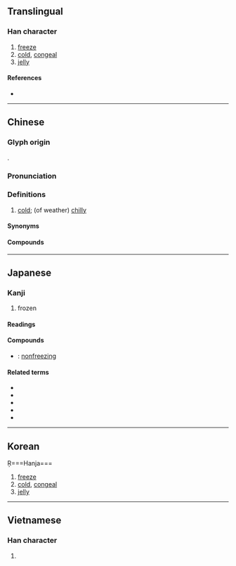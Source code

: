 {{character info/new}}
{{also|冻}}
==Translingual==

===Han character===
{{Han char|rn=15|rad=冫|as=08|sn=10|four=35196|canj=IMDW|ids=⿰[[冫]][[東]]}}

# [[freeze]]
# [[cold]], [[congeal]]
# [[jelly]]

====References====
* {{Han ref|kx=0132.460|dkj=01670|dj=0297.020|hdz=10298.070|uh=51CD|ud=20941|bh=ADE1|bd=44513}}

----

==Chinese==
{{zh-forms|s=冻}}

===Glyph origin===
{{Han etym}}
{{Han compound|冫|東|c1=s|c2=p|ls=psc}}.

===Pronunciation===
{{zh-pron
|m=dòng
|c=dung3
|h=pfs=tung
|md=
|mn=tòng/tàng
|mn_note=tòng - literary; tàng - vernacular
|w=
|mc=y
|oc=y
|cat=a
}}

===Definitions===
{{zh-hanzi}}

# [[cold]]; (of weather) [[chilly]]

====Synonyms====
{{zh-dial|冷}}

====Compounds====
{{zh-der|不凍|冷凍|凍傷|凍原|凍土|凍害|凍寒|凍死|凍瘡|凍石|凍結|凍肉|凍豆腐|凍餒|果凍|肉凍|解凍|防凍|魚凍|上凍|不凍港|價格凍結|冰凍|冰消凍解|冰消凍釋|冰解凍釋|冷凍蔬菜|冷凍食品|凍住|凍僵|凍凌觜臉|凍剝剝|凍天行|凍斃|凍欽欽|凍省|凍結資金|凍解冰釋|凝凍|北極凍原|呵凍|天寒地凍|愛玉凍|挨餓受凍|擔飢受凍|滴水成凍|霜凍|飢凍交切}}

{{zh-cat|Elementary}}

----

==Japanese==

===Kanji===
{{ja-kanji|grade=c|rs=冫}}

# frozen

====Readings====
{{ja-readings
|goon=つう
|kanon=とう
|kun=こお-る, こご-える
}}

====Compounds====
{{der-top|Compounds}}
* {{ja-r|不凍|ふとう}}: [[nonfreezing]]
{{der-bottom}}

====Related terms====
* {{ja-r|凍てる|いてる}}
* {{ja-r|凍る|こおる}}
* {{ja-r|凍える|こごえる}}
* {{ja-r|凍みる|しみる}}
* {{ja-r|凍らす|こおらす}}

----

==Korean==

Ŗ===Hanja===
{{ko-hanja|hangeul=동|rv=dong|mr=tong}}

# [[freeze]]
# [[cold]], [[congeal]]
# [[jelly]]

----

==Vietnamese==

===Han character===
{{vi-hantu|[[đống]], [[đông]], [[gióng]], [[rúng]], [[đóng]]|rs=冫08}}

# {{defn|lang=vi|sort=冫08}}